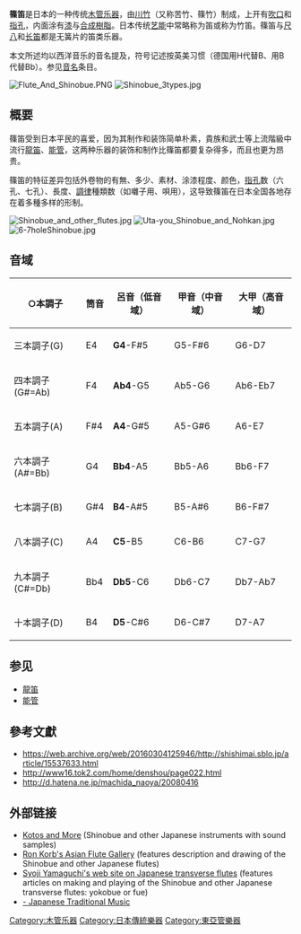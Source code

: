 {{Japanese|japanese=篠笛|kana=しのぶえ|romaji=shinobue}}
'''篠笛'''是日本的一种传统[[木管乐器|木管乐器]]，由[[川竹|川竹]]（又称苦竹、篠竹）制成，上开有[[吹口|吹口]]和[[指孔|指孔]]，内面涂有[[漆|漆]]与[[合成樹脂|合成樹脂]]。日本传统[[艺能|艺能]]中常略称为笛或称为竹笛。篠笛与[[尺八|尺八]]和[[长笛|长笛]]都是无簧片的笛类乐器。

本文所述均以西洋音乐的音名提及，符号记述按英美习惯（德国用H代替B、用B代替Bb）。参见[[音名|音名]]条目。

[[File:Flute_And_Shinobue.PNG|thumb]]
[[File:Shinobue_3types.jpg|thumb]]
== 概要 ==
篠笛受到日本平民的喜爱，因为其制作和装饰简单朴素，貴族和武士等上流階級中流行[[龍笛|龍笛]]、[[能管|能管]]，这两种乐器的装饰和制作比篠笛都要复杂得多，而且也更为昂贵。

篠笛的特征差异包括外卷物的有無、多少、素材、涂漆程度、颜色，[[指孔|指孔]]数（六孔、七孔）、長度、[[調律|調律]]種類数（如囃子用、唄用），这导致篠笛在日本全国各地存在着多種多样的形制。

[[File:Shinobue_and_other_flutes.jpg|thumb]]
[[File:Uta-you_Shinobue_and_Nohkan.jpg|thumb]]
[[File:6-7holeShinobue.jpg|thumb]]

== 音域 ==
{| border="1" cellpadding="10"
|-align=center
!○本調子!!筒音!!呂音（低音域）!!甲音（中音域）!!大甲（高音域）
|-
|三本調子(G)||E4||'''G4'''-F#5||G5-F#6||G6-D7
|-
|四本調子(G#=Ab)||F4||'''Ab4'''-G5||Ab5-G6||Ab6-Eb7
|-
|五本調子(A)||F#4||'''A4'''-G#5||A5-G#6||A6-E7
|-
|六本調子(A#=Bb)||G4||'''Bb4'''-A5||Bb5-A6||Bb6-F7
|-
|七本調子(B)||G#4||'''B4'''-A#5||B5-A#6||B6-F#7
|-
|八本調子(C)||A4||'''C5'''-B5||C6-B6||C7-G7
|-
|九本調子(C#=Db)||Bb4||'''Db5'''-C6||Db6-C7||Db7-Ab7
|-
|十本調子(D)||B4||'''D5'''-C#6||D6-C#7||D7-A7
|}

== 参见 ==
*[[龍笛|龍笛]]
*[[能管|能管]]

== 參考文獻 ==
* https://web.archive.org/web/20160304125946/http://shishimai.sblo.jp/article/15537633.html
* http://www16.tok2.com/home/denshou/page022.html {{Wayback|url=http://www16.tok2.com/home/denshou/page022.html |date=20190528200717 }}
* http://d.hatena.ne.jp/machida_naoya/20080416 {{Wayback|url=http://d.hatena.ne.jp/machida_naoya/20080416 |date=20110122211953 }}

== 外部链接 ==
*[https://web.archive.org/web/20080225083556/http://www.kotosandmore.com/shinobue.html Kotos and More] (Shinobue and other Japanese instruments with sound samples)
*[http://www.ronkorb.com/asianflutes.html Ron Korb's Asian Flute Gallery] {{Wayback|url=http://www.ronkorb.com/asianflutes.html |date=20210226065039 }} (features description and drawing of the Shinobue and other Japanese flutes)
*[https://web.archive.org/web/20110607104517/http://www.asahi-net.or.jp/~dl1s-ymgc/index-e.htm Syoji Yamaguchi's web site on Japanese transverse flutes] (features articles on making and playing of the Shinobue and other Japanese transverse flutes: yokobue or fue)
*[https://web.archive.org/web/20080209191108/http://jtrad.columbia.jp/eng/i_shinobue.html - Japanese Traditional Music]
{{日本民族乐器}}




{{Authority control}}
[[Category:木管乐器|Category:木管乐器]]
[[Category:日本傳統樂器|Category:日本傳統樂器]]
[[Category:東亞管樂器|Category:東亞管樂器]]